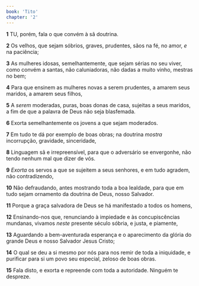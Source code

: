```yaml
---
book: 'Tito'
chapter: '2'
---
```


**1** TU, porém, fala o que convém à sã doutrina.

**2** Os velhos, que sejam sóbrios, graves, prudentes, sãos na fé, no amor, _e_ na paciência;

**3** As mulheres idosas, semelhantemente, que sejam sérias no seu viver, como convém a santas, não caluniadoras, não dadas a muito vinho, mestras no bem;

**4** Para que ensinem as mulheres novas a serem prudentes, a amarem seus maridos, a amarem seus filhos,

**5** A _serem_ moderadas, puras, boas donas de casa, sujeitas a seus maridos, a fim de que a palavra de Deus não seja blasfemada.

**6** Exorta semelhantemente os jovens a que sejam moderados.

**7** Em tudo te dá por exemplo de boas obras; na doutrina _mostra_ incorrupção, gravidade, sinceridade,

**8** Linguagem sã e irrepreensível, para que o adversário se envergonhe, não tendo nenhum mal que dizer de vós.

**9** _Exorta_ os servos a que se sujeitem a seus senhores, e em tudo agradem, não contradizendo,

**10** Não defraudando, antes mostrando toda a boa lealdade, para que em tudo sejam ornamento da doutrina de Deus, nosso Salvador.

**11** Porque a graça salvadora de Deus se há manifestado a todos os homens,

**12** Ensinando-nos que, renunciando à impiedade e às concupiscências mundanas, vivamos _neste_ presente século sóbria, e justa, e piamente,

**13** Aguardando a bem-aventurada esperança e o aparecimento da glória do grande Deus e nosso Salvador Jesus Cristo;

**14** O qual se deu a si mesmo por nós para nos remir de toda a iniquidade, e purificar para si um povo seu especial, zeloso de boas obras.

**15** Fala disto, e exorta e repreende com toda a autoridade. Ninguém te despreze.
